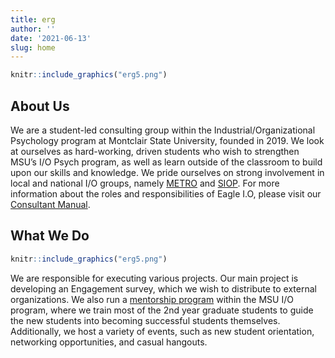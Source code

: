 ```yaml
---
title: erg
author: ''
date: '2021-06-13'
slug: home
---
```


```r
knitr::include_graphics("erg5.png")
```

## About Us  

We are a student-led consulting group within the Industrial/Organizational Psychology program at Montclair State University, founded in 2019. We look at ourselves as hard-working, driven students who wish to strengthen MSU's I/O Psych program, as well as learn outside of the classroom to build upon our skills and knowledge. We pride ourselves on strong involvement in local and national I/O groups, namely [METRO](https://metroapppsych.com/) and [SIOP](https://siop.org). For more information about the roles and responsibilities of Eagle I.O, please visit our [Consultant Manual](https://bookdown.org/kulasj/eagleiomanual/). 

## What We Do  

```r
knitr::include_graphics("erg5.png")
```

We are responsible for executing various projects. Our main project is developing an Engagement survey, which we wish to distribute to external organizations. We also run a [mentorship program](https://bookdown.org/kulasj/mentorship/) within the MSU I/O program, where we train most of the 2nd year graduate students to guide the new students into becoming successful students themselves. Additionally, we host a variety of events, such as new student orientation, networking opportunities, and casual hangouts. 


